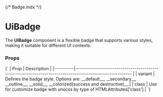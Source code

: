 {/* Badge.mdx */}


<Meta of={BadgeStories} name="Docs" />

# UiBadge

The **UiBadge** component is a flexible badge that supports various styles, making it suitable for different UI contexts.

<Canvas of={BadgeStories.DefaultBadge} />

### Props

<Markdown>
  {`
| Prop     | Description                                                                                                                      |
|----------|----------------------------------------------------------------------------------------------------------                        |
| variant  | Defines the badge style. Options are: __default__, __secondary__, __outline__, __solid__, __colorized(success and destructive)__.|
| class    | Use for customize badge with unocss by type of HTMLAttributes['class']                                                           |
`}
</Markdown>

<Canvas of={BadgeStories.BadgeExampleProps} />
